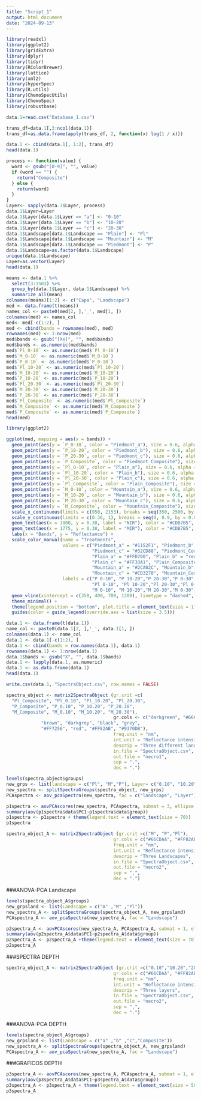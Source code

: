```yaml
---
title: "Script_1"
output: html_document
date: "2024-09-13"
---
```

```r
library(readxl)
library(ggplot2)
library(gridExtra)
library(dplyr)
library(tidyr)
library(RColorBrewer)
library(lattice)
library(xml2)
library(hyperSpec)
library(R.utils)
library(ChemoSpecUtils)
library(ChemoSpec)
library(robustbase)
```
```r
data.1=read.csv("Database_1.csv")

trans_df=data.1[,3:ncol(data.1)]
trans_df=as.data.frame(apply(trans_df, 2, function(x) log(1 / x)))

data.1 <- cbind(data.1[, 1:2], trans_df)
head(data.1)
```

```r
process <- function(value) {
  word <- gsub("[0-9]", "", value)
  if (word == "") {
    return("Composite")
  } else {
    return(word)
  }
}
Layer<- sapply(data.1$Layer, process)
data.1$Layer=Layer
data.1$Layer[data.1$Layer == "a"] <- "0-10"
data.1$Layer[data.1$Layer == "b"] <- "10-20"
data.1$Layer[data.1$Layer == "c"] <- "20-30"
data.1$Landscape[data.1$Landscape == "Plain"] <- "Pl"
data.1$Landscape[data.1$Landscape == "Mountain"] <- "M"
data.1$Landscape[data.1$Landscape == "Piedmont"] <- "P"
data.1$Landscape=as.factor(data.1$Landscape)
unique(data.1$Landscape)
Layer=as.vector(Layer)
head(data.1)
```
```r
means <- data.1 %>% 
  select(3:1503) %>% 
  group_by(data.1$Layer, data.1$Landscape) %>% 
  summarize_all(mean)
colnames(means)[1:2] <- c("Capa", "Landscape")
med <- data.frame(t(means))
names_col <- paste0(med[2, ],'_', med[1, ])
colnames(med) <- names_col
med<- med[-c(1:2), ]
med <- cbind(bands = rownames(med), med)
rownames(med) <- 1:nrow(med)
med$bands <- gsub("[Xx]", "", med$bands)
med$bands <- as.numeric(med$bands)
med$`Pl_0-10` <- as.numeric(med$`Pl_0-10`)
med$`M_0-10` <- as.numeric(med$`M_0-10`)
med$`P_0-10` <- as.numeric(med$`P_0-10`)
med$`Pl_10-20` <- as.numeric(med$`Pl_10-20`)
med$`M_10-20` <- as.numeric(med$`M_10-20`)
med$`P_10-20` <- as.numeric(med$`P_10-20`)
med$`Pl_20-30` <- as.numeric(med$`Pl_20-30`)
med$`M_20-30` <- as.numeric(med$`M_20-30`)
med$`P_20-30` <- as.numeric(med$`P_20-30`)
med$`Pl_Composite` <- as.numeric(med$`Pl_Composite`)
med$`M_Composite` <- as.numeric(med$`M_Composite`)
med$`P_Composite` <- as.numeric(med$`P_Composite`)
head(med)
```
```r
library(ggplot2)

ggplot(med, mapping = aes(x = bands)) +
  geom_point(aes(y = `P_0-10`, color = "Piedmont_a"), size = 0.6, alpha = 0.4) +
  geom_point(aes(y = `P_10-20`, color = "Piedmont_b"), size = 0.6, alpha = 0.4) +
  geom_point(aes(y = `P_20-30`, color = "Piedmont_c"), size = 0.6, alpha = 0.4) +
  geom_point(aes(y = `P_Composite`, color = "Piedmont_Composite"), size = 0.6, alpha = 0.4) +
  geom_point(aes(y = `Pl_0-10`, color = "Plain_a"), size = 0.6, alpha = 0.4) +
  geom_point(aes(y = `Pl_10-20`, color = "Plain_b"), size = 0.6, alpha = 0.4) +
  geom_point(aes(y = `Pl_20-30`, color = "Plain_c"), size = 0.6, alpha = 0.4) +
  geom_point(aes(y = `Pl_Composite`, color = "Plain_Composite"), size = 0.6, alpha = 0.4) +
  geom_point(aes(y = `M_0-10`, color = "Mountain_a"), size = 0.6, alpha = 0.4) +
  geom_point(aes(y = `M_10-20`, color = "Mountain_b"), size = 0.6, alpha = 0.4) +
  geom_point(aes(y = `M_20-30`, color = "Mountain_c"), size = 0.6, alpha = 0.4) +
  geom_point(aes(y = `M_Composite`, color = "Mountain_Composite"), size = 0.6, alpha = 0.4) +
  scale_x_continuous(limits = c(950, 2153), breaks = seq(350, 2500, by = 300)) +
  scale_y_continuous(limits = c(0.36, 1), breaks = seq(0, 0.9, by = 0.05)) +
  geom_text(aes(x = 1000, y = 0.38, label = "NIR"), color = "#CDB7B5", size = 5) +
  geom_text(aes(x = 1775, y = 0.38, label = "MIR"), color = "#CDB7B5", size = 5) +
  labs(x = "Bands", y = "Reflectance") +
  scale_color_manual(name = "Treatments", 
                     values = c("Piedmont_a" = "#1152F1", "Piedmont_b" = "#431697", 
                                "Piedmont_c" = "#32CD88", "Piedmont_Composite" = "#893419",
                                "Plain_a" = "#FFD700", "Plain_b" = "red", 
                                "Plain_c" = "#FF33A1", "Plain_Composite" = "#FF7F0E",
                                "Mountain_a" = "#2CA02C", "Mountain_b" = "#BCEE68", 
                                "Mountain_c" = "#CD3278", "Mountain_Composite" = "#76EEC6"),
                     labels = c("P 0-10", "P 10-20","P 20-30","P 0-30",
                                "Pl 0-10", "Pl 10-20","Pl 20-30","Pl 0-30",
                                "M 0-10", "M 10-20","M 20-30","M 0-30")) +
  geom_vline(xintercept = c(350, 400, 700, 1300), linetype = "dashed", color = "#8B7D7B") +
  theme_minimal() +
  theme(legend.position = "bottom", plot.title = element_text(size = 17, hjust = 0))+
  guides(color = guide_legend(override.aes = list(size = 3.5)))
```


```r
data.1 <- data.frame(t(data.1))
name_col <- paste0(data.1[2, ],'_', data.1[1, ])
colnames(data.1) <- name_col
data.1 <- data.1[-c(1:2), ]
data.1 <- cbind(bands = row.names(data.1), data.1)
rownames(data.1) <- 1:nrow(data.1)
data.1$bands <- gsub("X", "", data.1$bands)
data.1 <- lapply(data.1, as.numeric)
data.1 <- as.data.frame(data.1)
head(data.1)
```
```r
write.csv(data.1, "SpectraObject.csv", row.names = FALSE)

spectra_object <- matrix2SpectraObject (gr.crit =c(
  "Pl_Composite", "Pl_0.10", "Pl_10.20", "Pl_20.30",
  "P_Composite", "P_0.10", "P_10.20", "P_20.30",
  "M_Composite", "M_0.10", "M_10.20", "M_20.30"), 
                                        gr.cols <- c("darkgreen", "#66CDAA", "#CAFF70", "#A2CD5A",
             "brown", "darkgrey", "black", "grey", 
             "#FF7256", "red", "#FF82AB", "#9370DB"), 
                                        freq.unit = "nm",
                                        int.unit = "Reflectance intensity",
                                        descrip = "Three different landscapes and four depths",
                                        in.file = "SpectraObject.csv",
                                        out.file = "necro1", 
                                        sep = ",",
                                        dec = ".")
```

```r
levels(spectra_object$groups)
new_grps <- list(landscape = c("Pl", "M","P"), Layer= c("0.10", "10.20", "20.30","Composite"))
new_spectra <- splitSpectraGroups(spectra_object, new_grps)
PCAspectra <- aov_pcaSpectra(new_spectra, fac = c("landscape", "Layer"))
```
```r
p1spectra <- aovPCAscores(new_spectra, PCAspectra, submat = 3, ellipse = "cls") 
summary(aov(p1spectra$data$PC1~p1spectra$data$group))
p1spectra <- p1spectra + theme(legend.text = element_text(size = 70))
p1spectra
```
```r
spectra_object_A <- matrix2SpectraObject (gr.crit =c("M", "P","Pl"), 
                                        gr.cols = c("#66CDAA", "#FF82AB","black"),  
                                        freq.unit = "nm",
                                        int.unit = "Reflectance intensity",
                                        descrip = "Three Landscapes",
                                        in.file = "SpectraObject.csv",
                                        out.file = "necro2", 
                                        sep = ",",
                                        dec = ".")
```
###ANOVA-PCA Landscape
```r
levels(spectra_object_A$groups)
new_grpsland <- list(Landscape = c("A" ,"M" ,"Pl"))
new_spectra_A <- splitSpectraGroups(spectra_object_A, new_grpsland)
PCAspectra_A <- aov_pcaSpectra(new_spectra_A, fac = "Landscape")
```
```r
p2spectra_A <- aovPCAscores(new_spectra_A, PCAspectra_A, submat = 1, ellipse = "cls") 
summary(aov(p2spectra_A$data$PC1~p2spectra_A$data$group))
p2spectra_A <- p2spectra_A +theme(legend.text = element_text(size = 70))
p2spectra_A
```
###SPECTRA DEPTH
```r
spectra_object_A <- matrix2SpectraObject (gr.crit =c("0.10","10.20","20.30","Composite"), 
                                        gr.cols = c("#66CDAA", "#FF82AB","#FF7256","black"),  
                                        freq.unit = "nm",
                                        int.unit = "Reflectance intensity",
                                        descrip = "Three layers",
                                        in.file = "SpectraObject.csv",
                                        out.file = "necro2", 
                                        sep = ",",
                                        dec = ".")
```
###ANOVA-PCA DEPTH
```r
levels(spectra_object_A$groups)
new_grpsland <- list(Landscape = c("a" ,"b" ,"c","Composite"))
new_spectra_A <- splitSpectraGroups(spectra_object_A, new_grpsland)
PCAspectra_A <- aov_pcaSpectra(new_spectra_A, fac = "Landscape")
```
###GRAFICOS DEPTH
```r
p3spectra_A <- aovPCAscores(new_spectra_A, PCAspectra_A, submat = 1, ellipse = "cls") 
summary(aov(p3spectra_A$data$PC1~p3spectra_A$data$group))
p3spectra_A <- p3spectra_A + theme(legend.text = element_text(size = 50))
p3spectra_A
```


